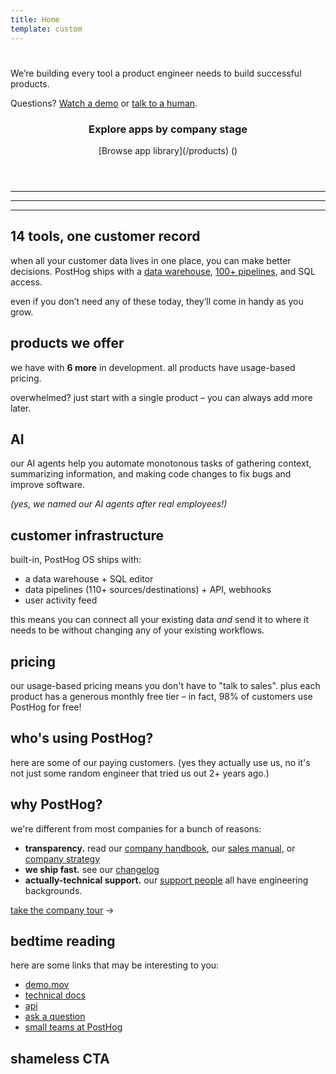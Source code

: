 ```yaml
---
title: Home
template: custom
---
```


<HomeHappyHog />

<h1 class="[&_p]:m-0 flex gap-2 flex-wrap">
    <Logo />
</h1>

<p class="text-base font-medium mb-0">
    We’re building every tool a product engineer needs to build successful products.
</p>

<CTAs />

Questions? [Watch a demo](/demo) or [talk to a human](/talk-to-a-human).

<header class="flex justify-between items-center">

### Explore apps by company stage

<aside>

<span>
    [Browse app library](/products) (<AppCount />)
</span>

</aside>
</header>

<CompanyStageTabs />

---

---

---

<div class="space-y-8 pt-2">

<div id="product-os">

<h2 class="mt-0">14 tools, one customer record</h2>

when all your customer data lives in one place, you can make better decisions. PostHog ships with a [data warehouse](/data-warehouse), [100+ pipelines](/cdp), and SQL access.

even if you don’t need any of these today, they’ll come in handy as you grow.

</div>

<div id="toolkits">

## products we offer

we have <ProductCount /> with <strong>6 more</strong> in development. all products have usage-based pricing.

<Toolkits />

overwhelmed? just start with a single product – you can always add more later.

</div>

<div id="ai">

## AI

our AI agents help you automate monotonous tasks of gathering context, summarizing information, and making code changes to fix bugs and improve software.

<AIAgents />

_(yes, we named our AI agents after real employees!)_

</div>

<div id="customer-infrastructure">

## customer infrastructure

built-in, PostHog OS ships with:

-   a data warehouse + SQL editor
-   data pipelines (110+ sources/destinations) + API, webhooks
-   user activity feed

this means you can connect all your existing data _and_ send it to where it needs to be without changing any of your existing workflows.

<CustomerInfrastructureAccordion />

</div>

<div id="pricing">

## pricing

our usage-based pricing means you don't have to "talk to sales". plus each product has a generous monthly free tier – in fact, 98% of customers use PostHog for free!

<Pricing />

</div>

<div id="customers">

## who's using PostHog?

here are some of our paying customers. (yes they actually use us, no it's not just some random engineer that tried us out 2+ years ago.)

<Customers />

</div>

<div id="why-posthog">

## why PostHog?

we're different from most companies for a bunch of reasons:

-   **transparency.** read our [company handbook](/handbook), our [sales manual](/sales-manual), or [company strategy](/strategy)
-   **we ship fast.** see our [changelog](/changelog)
-   **actually-technical support.** our [support people](/support) all have engineering backgrounds.

[take the company tour](/why) →

</div>

<div id="bedtime-reading">

## bedtime reading

here are some links that may be interesting to you:

-   [demo.mov](/demo)
-   [technical docs](/docs)
-   [api](/docs/api)
-   [ask a question](/questions)
-   [small teams at PostHog](/teams)

</div>

<div id="shameless-cta">

## shameless CTA

<CTA />

</div>
</div>

<HomeHitCounter />
